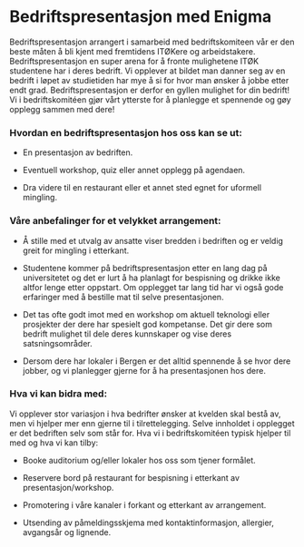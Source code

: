 # Bedriftspresentasjon med Enigma


<Cookie />

Bedriftspresentasjon arrangert i samarbeid med bedriftskomiteen vår er den beste måten å bli kjent med fremtidens ITØKere og arbeidstakere. Bedriftspresentasjon en super arena for å fronte mulighetene ITØK studentene har i deres bedrift. Vi opplever at bildet man danner seg av en bedrift i løpet av studietiden har mye å si for hvor man ønsker å jobbe etter endt grad. Bedriftspresentasjon er derfor en gyllen mulighet for din bedrift! Vi i bedriftskomitéen gjør vårt ytterste for å planlegge et spennende og gøy opplegg sammen med dere!



### Hvordan en bedriftspresentasjon hos oss kan se ut:

- En presentasjon av bedriften.

- Eventuell workshop, quiz eller annet opplegg på agendaen.

- Dra videre til en restaurant eller et annet sted egnet for uformell mingling.



### Våre anbefalinger for et velykket arrangement:

- Å stille med et utvalg av ansatte viser bredden i bedriften og er veldig greit for mingling i etterkant. 

- Studentene kommer på bedriftspresentasjon etter en lang dag på universitetet og det er lurt å ha planlagt for bespisning og drikke ikke altfor lenge etter oppstart. Om opplegget tar lang tid har vi også gode erfaringer med å bestille mat til selve presentasjonen. 

- Det tas ofte godt imot med en workshop om aktuell teknologi eller prosjekter der dere har spesielt god kompetanse. Det gir dere som bedrift mulighet til dele deres kunnskaper og vise deres satsningsområder. 

- Dersom dere har lokaler i Bergen er det alltid spennende å se hvor dere jobber, og vi planlegger gjerne for å ha presentasjonen hos dere. 



### Hva vi kan bidra med:
Vi opplever stor variasjon i hva bedrifter ønsker at kvelden skal bestå av, men vi hjelper mer enn gjerne til i tilrettelegging. Selve innholdet i opplegget er det bedriften selv som står for. Hva vi i bedriftskomitéen typisk hjelper til med og hva vi kan tilby: 

- Booke auditorium og/eller lokaler hos oss som tjener formålet.

- Reservere bord på restaurant for bespisning i etterkant av presentasjon/workshop. 

- Promotering i våre kanaler i forkant og etterkant av arrangement. 

- Utsending av påmeldingsskjema med kontaktinformasjon, allergier, avgangsår og lignende.



